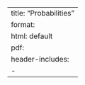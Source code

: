 --- 
title: "Probabilities"
format: 
  html: default
  pdf:
    header-includes:
      - \usepackage{mathtools} 
--- 